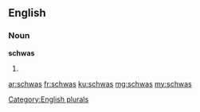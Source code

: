 ==English==

===Noun===
'''schwas'''

# {{plural of|[[schwa]]}}

[[Category:English plurals]]

[[ar:schwas]]
[[fr:schwas]]
[[ku:schwas]]
[[mg:schwas]]
[[my:schwas]]